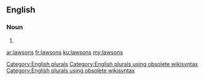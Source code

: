 ==English==

===Noun===
{{head|en}}

# {{plural of|lawson}}

[[Category:English plurals]][[Category:English plurals using obsolete wikisyntax]][[Category:English plurals using obsolete wikisyntax]]

[[ar:lawsons]]
[[fr:lawsons]]
[[ku:lawsons]]
[[my:lawsons]]
